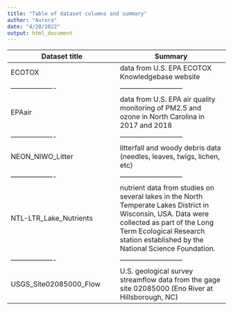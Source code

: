 ```yaml
---
title: "Table of dataset columns and summary"
author: "Aurora"
date: "4/20/2022"
output: html_document
---
```




**Dataset title** | **Summary**
------------- | -------------
ECOTOX | data from U.S. EPA ECOTOX Knowledgebase website
------------------- | ---------------------------
EPAair | data from U.S. EPA air quality monitoring of PM2.5 and ozone in North Carolina in 2017 and 2018
------------------- | ---------------------------
NEON_NIWO_Litter | litterfall and woody debris data (needles, leaves, twigs, lichen, etc)
------------------- | ---------------------------
NTL-LTR_Lake_Nutrients | nutrient data from studies on several lakes in the North Temperate Lakes District in Wisconsin, USA. Data were collected as part of the Long Term Ecological Research station established by the National Science Foundation.
------------------- | ---------------------------
USGS_Site02085000_Flow | U.S. geological survey streamflow data from the gage site 02085000 (Eno River at Hillsborough, NC) 
